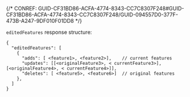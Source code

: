 

{/* CONREF: GUID-CF31BD86-ACFA-4774-8343-CC7C8307F248#GUID-CF31BD86-ACFA-4774-8343-CC7C8307F248/GUID-094557D0-377F-473B-A247-9DF010F01DD8  */}

`editedFeatures` response structure:

```other
{
  "editedFeatures": [
    {
      "adds": [ <feature1>, <feature2>], 	// current features
      "updates": [[<originalFeature3>, < currentFeature3>], [<originalFeature4>, < currentFeature4>]],
      "deletes": [ <feature5>, <feature6>]	// original features
    },
  ]
}
```

 
